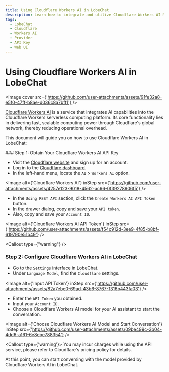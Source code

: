 ```yaml
---
title: Using Cloudflare Workers AI in LobeChat
description: Learn how to integrate and utilize Cloudflare Workers AI Models in LobeChat.
tags:
  - LobeChat
  - Cloudflare
  - Workers AI
  - Provider
  - API Key
  - Web UI
---
```


# Using Cloudflare Workers AI in LobeChat

<Image cover src={'https://github.com/user-attachments/assets/91fe32a8-e5f0-47ff-b8ae-d036c8a7bff1'} />

[Cloudflare Workers AI](https://www.cloudflare.com/developer-platform/products/workers-ai/) is a service that integrates AI capabilities into the Cloudflare Workers serverless computing platform. Its core functionality lies in delivering fast, scalable computing power through Cloudflare's global network, thereby reducing operational overhead.

This document will guide you on how to use Cloudflare Workers AI in LobeChat:

<Steps>
  ### Step 1: Obtain Your Cloudflare Workers AI API Key

  - Visit the [Cloudflare website](https://www.cloudflare.com/) and sign up for an account.
  - Log in to the [Cloudflare dashboard](https://dash.cloudflare.com/).
  - In the left-hand menu, locate the `AI` > `Workers AI` option.

  <Image alt={'Cloudflare Workers AI'} inStep src={'https://github.com/user-attachments/assets/4257e123-9018-4562-ac66-0f39278906f5'} />

  - In the `Using REST API` section, click the `Create Workers AI API Token` button.
  - In the drawer dialog, copy and save your `API token`.
  - Also, copy and save your `Account ID`.

  <Image alt={'Cloudflare Workers AI API Token'} inStep src={'https://github.com/user-attachments/assets/f54c912d-3ee9-4f85-b8bf-619790e51b49'} />

  <Callout type={"warning"} />

  ### Step 2: Configure Cloudflare Workers AI in LobeChat

  - Go to the `Settings` interface in LobeChat.
  - Under `Language Model`, find the `Cloudflare` settings.

  <Image alt={'Input API Token'} inStep src={'https://github.com/user-attachments/assets/82a7ebe0-69ad-43b6-8767-1316b443fa03'} />

  - Enter the `API Token` you obtained.
  - Input your `Account ID`.
  - Choose a Cloudflare Workers AI model for your AI assistant to start the conversation.

  <Image alt={'Choose Cloudflare Workers AI Model and Start Conversation'} inStep src={'https://github.com/user-attachments/assets/09be499c-3b04-4dd6-a161-6e8ebe788354'} />

  <Callout type={'warning'}>
    You may incur charges while using the API service, please refer to Cloudflare's pricing policy for
    details.
  </Callout>
</Steps>

At this point, you can start conversing with the model provided by Cloudflare Workers AI in LobeChat.
